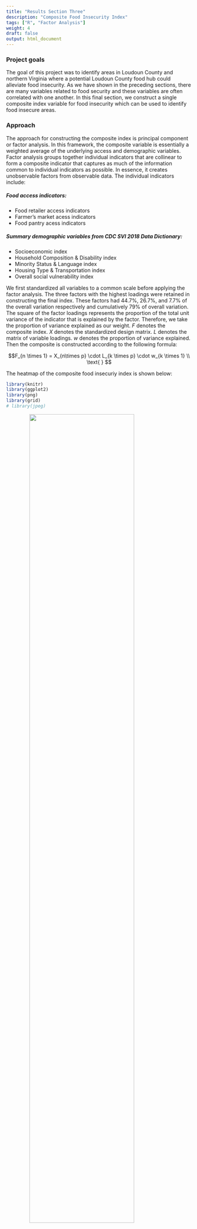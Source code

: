 ```yaml
---
title: "Results Section Three"
description: "Composite Food Insecurity Index"
tags: ["R", "Factor Analysis"]
weight: 4
draft: false
output: html_document
---
```

### Project goals
The goal of this project was to identify areas in Loudoun County and northern Virginia where a potential Loudoun County food hub could alleviate food insecurity. As we have shown in the preceding sections, there are many variables related to food security and these variables are often correlated with one another. In this final section, we construct a single composite index variable for food insecurity which can be used to identify food insecure areas.

### Approach
The approach for constructing the composite index is principal component or factor analysis. In this framework, the composite variable is essentially a weighted average of the underlying access and demographic variables. Factor analysis groups together individual indicators that are collinear to form a composite indicator that captures as much of the information common to individual indicators as possible. In essence, it creates unobservable factors from observable data. The individual indicators include:

##### Food access indicators:
-	Food retailer access indicators
-	Farmer's market acess indicators
-	Food pantry acess indicators

##### Summary demographic variables from CDC SVI 2018 Data Dictionary:
- Socioeconomic index
- Household Composition & Disability index
- Minority Status & Language index
- Housing Type & Transportation index
-	Overall social vulnerability index

We first standardized all variables to a common scale before applying the factor analysis. The three factors with the highest loadings were retained in constructing the final index. These factors had 44.7%, 26.7%, and 7.7% of the overall variation respectively and cumulatively 79% of overall variation. The square of the factor loadings represents the proportion of the total unit variance of the indicator that is explained by the factor. Therefore, we take the proportion of variance explained as our weight. $F$ denotes the composite index. $X$ denotes the standardized design matrix. $L$ denotes the matrix of variable loadings. $w$ denotes the proportion of variance explained. Then the composite is constructed according to the following formula:

$$F_{n \times 1} = X_{n\times p} \cdot L_{k \times p} \cdot w_{k \times 1} \\ \text{ } $$ 

The heatmap of the composite food insecuriy index is shown below:
```r
library(knitr)
library(ggplot2)
library(png)
library(grid)
# library(jpeg)
```

![](/findings/composite_index/Composite.png){style="width:75%; display: block; margin-left: auto; margin-right: auto;"}

### Conclusions

The food insecurity composite map is similar to other access and social and economic indicator maps generated in parts 1 and 2 of this project. We find that the areas with the highest composite score tend to be rural census tracts. However, there can be substantial variation within urban areas. For instance, some census tracts in Leesburg and Ashburn score higher in terms of food insecurity compared to their immediate neighbors. The ability of a Loudoun County food hub to address food insecurity in these areas could ultimately rest on resource allocation that is targeted according to carefully designed insecurity measures. Next steps in this project would be to consider different approaches to index construction and robustness to this choice and to take into consideration the types of products that Loudoun County agriculture could deliver to a food hub.

<br>

#### References:
Mulaik, S. A. (2009). Foundations of factor analysis. CRC press.

OECD Organisation for Economic Co-operation and Develop (2008). Handbook on Constructing Composite Indicators: Methodology and User Guide. OECD Publishing.


